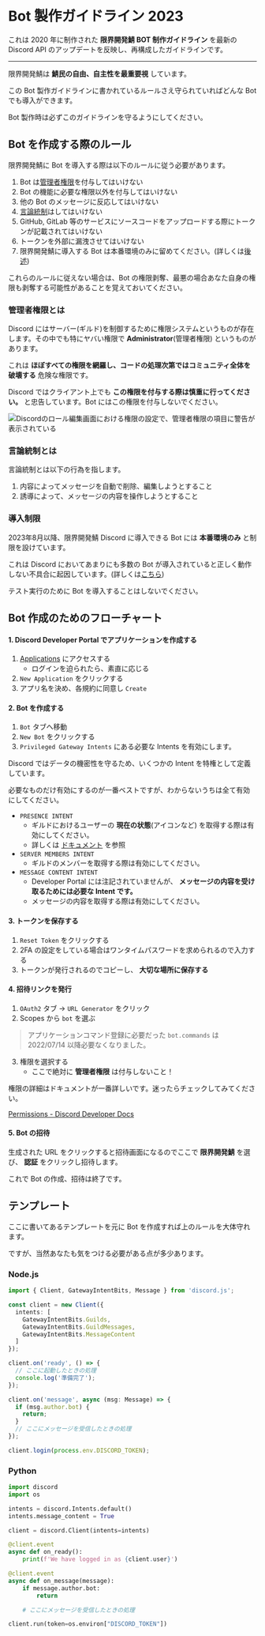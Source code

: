 # Bot 製作ガイドライン 2023

これは 2020 年に制作された **限界開発鯖 BOT 制作ガイドライン** を最新の Discord API のアップデートを反映し、再構成したガイドラインです。

---

限界開発鯖は **鯖民の自由、自主性を最重要視** しています。

この Bot 製作ガイドラインに書かれているルールさえ守られていればどんな Bot でも導入ができます。

Bot 製作時は必ずこのガイドラインを守るようにしてください。

## Bot を作成する際のルール

限界開発鯖に Bot を導入する際は以下のルールに従う必要があります。

1. Bot は[管理者権限](#管理者権限とは)を付与してはいけない
2. Bot の機能に必要な権限以外を付与してはいけない
3. 他の Bot のメッセージに反応してはいけない
4. [言論統制](#言論統制とは)はしてはいけない
5. GitHub, GitLab 等のサービスにソースコードをアップロードする際にトークンが記載されてはいけない
6. トークンを外部に漏洩させてはいけない
7. 限界開発鯖に導入する Bot は本番環境のみに留めてください。(詳しくは[後述](#導入制限))

これらのルールに従えない場合は、Bot の権限剥奪、最悪の場合あなた自身の権限も剥奪する可能性があることを覚えておいてください。

### 管理者権限とは

Discord にはサーバー(ギルド)を制御するために権限システムというものが存在します。その中でも特にヤバい権限で **Administrator**(管理者権限) というものがあります。

これは **ほぼすべての権限を網羅し、コードの処理次第ではコミュニティ全体を破壊する** 危険な権限です。

Discord ではクライアント上でも **この権限を付与する際は慎重に行ってください。** と忠告しています。Bot にはこの権限を付与しないでください。

![Discordのロール編集画面における権限の設定で、管理者権限の項目に警告が表示されている](../../public/permission.png)

### 言論統制とは

言論統制とは以下の行為を指します。

1. 内容によってメッセージを自動で削除、編集しようとすること
2. 誘導によって、メッセージの内容を操作しようとすること

### 導入制限

2023年8月以降、限界開発鯖 Discord に導入できる Bot には **本番環境のみ** と制限を設けています。

これは Discord においてあまりにも多数の Bot が導入されていると正しく動作しない不具合に起因しています。(詳しくは[こちら](https://zenn.dev/lis2a/articles/discord-bot-limit))

テスト実行のために Bot を導入することはしないでください。

## Bot 作成のためのフローチャート

#### 1. Discord Developer Portal でアプリケーションを作成する

1. [Applications](https://discord.com/developers/applications) にアクセスする
   - ログインを迫られたら、素直に応じる
2. `New Application` をクリックする
3. アプリ名を決め、各規約に同意し `Create`

#### 2. Bot を作成する

1. `Bot` タブへ移動
2. `New Bot` をクリックする
3. `Privileged Gateway Intents` にある必要な Intents を有効にします。

Discord ではデータの機密性を守るため、いくつかの Intent を特権として定義しています。

必要なものだけ有効にするのが一番ベストですが、わからないうちは全て有効にしてください。

- `PRESENCE INTENT`
  - ギルドにおけるユーザーの **現在の状態**(アイコンなど) を取得する際は有効にしてください。
  - 詳しくは [ドキュメント](https://discord.com/developers/docs/topics/gateway#presence-update) を参照
- `SERVER MEMBERS INTENT`
  - ギルドのメンバーを取得する際は有効にしてください。
- `MESSAGE CONTENT INTENT`
  - Developer Portal には注記されていませんが、 **メッセージの内容を受け取るためには必要な Intent です。**
  - メッセージの内容を取得する際は有効にしてください。

#### 3. トークンを保存する

1. `Reset Token` をクリックする
2. 2FA の設定をしている場合はワンタイムパスワードを求められるので入力する
3. トークンが発行されるのでコピーし、 **大切な場所に保存する**

#### 4. 招待リンクを発行

1. `OAuth2` タブ -> `URL Generator` をクリック
2. Scopes から `bot` を選ぶ

> アプリケーションコマンド登録に必要だった `bot.commands` は 2022/07/14 以降必要なくなりました。

3. 権限を選択する
   - ここで絶対に **管理者権限** は付与しないこと！

権限の詳細はドキュメントが一番詳しいです。迷ったらチェックしてみてください。

[Permissions - Discord Developer Docs](https://discord.com/developers/docs/topics/permissions)

#### 5. Bot の招待

生成された URL をクリックすると招待画面になるのでここで **限界開発鯖** を選び、 **認証** をクリックし招待します。

これで Bot の作成、招待は終了です。

## テンプレート

ここに書いてあるテンプレートを元に Bot を作成すれば上のルールを大体守れます。

ですが、当然あなたも気をつける必要がある点が多少あります。

### Node.js

```ts copy
import { Client, GatewayIntentBits, Message } from 'discord.js';

const client = new Client({
  intents: [
    GatewayIntentBits.Guilds,
    GatewayIntentBits.GuildMessages,
    GatewayIntentBits.MessageContent
  ]
});

client.on('ready', () => {
  // ここに起動したときの処理
  console.log('準備完了');
});

client.on('message', async (msg: Message) => {
  if (msg.author.bot) {
    return;
  }
  // ここにメッセージを受信したときの処理
});

client.login(process.env.DISCORD_TOKEN);
```

### Python

```py copy
import discord
import os

intents = discord.Intents.default()
intents.message_content = True

client = discord.Client(intents=intents)

@client.event
async def on_ready():
    print(f'We have logged in as {client.user}')

@client.event
async def on_message(message):
    if message.author.bot:
        return

    # ここにメッセージを受信したときの処理

client.run(token=os.environ["DISCORD_TOKEN"])
```
